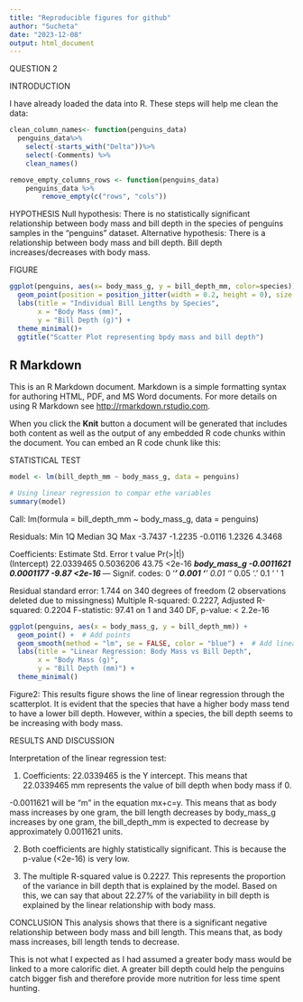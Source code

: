 ---
title: "Reproducible figures for github"
author: "Sucheta"
date: "2023-12-08"
output: html_document
---

QUESTION 2


INTRODUCTION

I have already loaded the data into R. These steps will help me clean the data:
 
```{r}
clean_column_names<- function(penguins_data)
  penguins_data%>%
    select(-starts_with("Delta"))%>%
    select(-Comments) %>%
    clean_names()
```

```{r}
remove_empty_columns_rows <- function(penguins_data)
    penguins_data %>%
        remove_empty(c("rows", "cols"))
```

HYPOTHESIS
Null hypothesis: There is no statistically significant relationship between body mass and bill depth in the species of penguins samples in the "penguins" dataset.
Alternative hypothesis: There is a relationship between body mass and bill depth. Bill depth increases/decreases with body mass.

FIGURE
```{r}
ggplot(penguins, aes(x= body_mass_g, y = bill_depth_mm, color=species)) +
  geom_point(position = position_jitter(width = 0.2, height = 0), size = 3) +
  labs(title = "Individual Bill Lengths by Species",
       x = "Body Mass (mm)",
       y = "Bill Depth (g)") +
  theme_minimal()+
  ggtitle("Scatter Plot representing bpdy mass and bill depth")
```

## R Markdown

This is an R Markdown document. Markdown is a simple formatting syntax for authoring HTML, PDF, and MS Word documents. For more details on using R Markdown see <http://rmarkdown.rstudio.com>.

When you click the **Knit** button a document will be generated that includes both content as well as the output of any embedded R code chunks within the document. You can embed an R code chunk like this:

STATISTICAL TEST

```{r}
model <- lm(bill_depth_mm ~ body_mass_g, data = penguins)

# Using linear regression to compar ethe variables
summary(model)
```


Call:
lm(formula = bill_depth_mm ~ body_mass_g, data = penguins)

Residuals:
    Min      1Q  Median      3Q     Max 
-3.7437 -1.2235 -0.0116  1.2326  4.3468 

Coefficients:
              Estimate Std. Error t value Pr(>|t|)    
(Intercept) 22.0339465  0.5036206   43.75   <2e-16 ***
body_mass_g -0.0011621  0.0001177   -9.87   <2e-16 ***
---
Signif. codes:  0 ‘***’ 0.001 ‘**’ 0.01 ‘*’ 0.05 ‘.’ 0.1 ‘ ’ 1

Residual standard error: 1.744 on 340 degrees of freedom
  (2 observations deleted due to missingness)
Multiple R-squared:  0.2227,	Adjusted R-squared:  0.2204 
F-statistic: 97.41 on 1 and 340 DF,  p-value: < 2.2e-16

```{r}
ggplot(penguins, aes(x = body_mass_g, y = bill_depth_mm)) +
  geom_point() +  # Add points
  geom_smooth(method = "lm", se = FALSE, color = "blue") +  # Add linear regression line
  labs(title = "Linear Regression: Body Mass vs Bill Depth",
       x = "Body Mass (g)",
       y = "Bill Depth (mm)") +
  theme_minimal()
```


Figure2: This results figure shows the line of linear regression through the scatterplot. It is evident that the species that have a higher body mass tend to have a lower bill depth. However, within a species, the bill depth seems to be increasing with body mass. 

RESULTS AND DISCUSSION

Interpretation of the linear regression test:

1. Coefficients: 22.0339465 is the Y intercept. This means that 22.0339465 mm represents the value of bill depth when body mass if 0. 

-0.0011621 will be "m" in the equation mx+c=y. This means that as body mass increases by one gram, the bill length decreases by body_mass_g increases by one gram, the bill_depth_mm is expected to decrease by approximately 0.0011621 units.

2. Both coefficients are highly statistically significant. This is because the p-value (<2e-16) is very low.

3. The multiple R-squared value is 0.2227. This represents the proportion of the variance in bill depth that is explained by the model. Based on this, we can say that about 22.27% of the variability in bill depth is explained by the linear relationship with body mass.

CONCLUSION
This analysis shows that there is a significant negative relationship between body mass and bill length. This means that, as body mass increases, bill length tends to decrease. 

This is not what I expected as I had assumed a greater body mass would be linked to a more calorific diet. A greater bill depth could help the penguins catch bigger fish and therefore provide more nutrition for less time spent hunting. 
